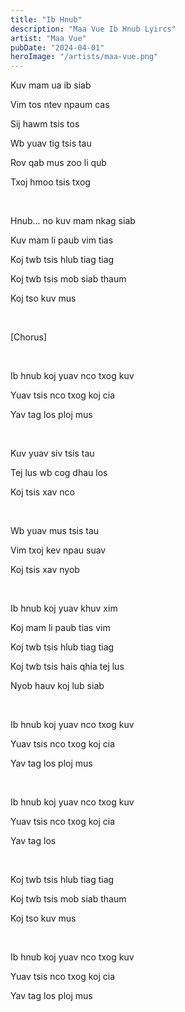 ```yaml
---
title: "Ib Hnub"
description: "Maa Vue Ib Hnub Lyircs"
artist: "Maa Vue"
pubDate: "2024-04-01"
heroImage: "/artists/maa-vue.png"
---
```


Kuv mam ua ib siab

Vim tos ntev npaum cas

Sij hawm tsis tos

Wb yuav tig tsis tau

Rov qab mus zoo li qub

Txoj hmoo tsis txog

<br />

Hnub... no kuv mam nkag siab

Kuv mam li paub vim tias

Koj twb tsis hlub tiag tiag

Koj twb tsis mob siab thaum

Koj tso kuv mus

<br />

[Chorus]

<br />

Ib hnub koj yuav nco txog kuv

Yuav tsis nco txog koj cia

Yav tag los ploj mus

<br />

Kuv yuav siv tsis tau

Tej lus wb cog dhau los

Koj tsis xav nco

<br />

Wb yuav mus tsis tau

Vim txoj kev npau suav

Koj tsis xav nyob

<br />

Ib hnub koj yuav khuv xim

Koj mam li paub tias vim

Koj twb tsis hlub tiag tiag

Koj twb tsis hais qhia tej lus

Nyob hauv koj lub siab

<br />

Ib hnub koj yuav nco txog kuv

Yuav tsis nco txog koj cia

Yav tag los ploj mus

<br />

Ib hnub koj yuav nco txog kuv

Yuav tsis nco txog koj cia

Yav tag los

<br />

Koj twb tsis hlub tiag tiag

Koj twb tsis mob siab thaum

Koj tso kuv mus

<br />

Ib hnub koj yuav nco txog kuv

Yuav tsis nco txog koj cia

Yav tag los ploj mus
